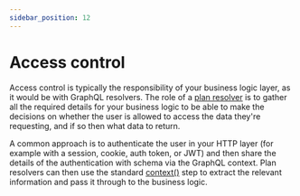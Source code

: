 ```yaml
---
sidebar_position: 12
---
```


# Access control

Access control is typically the responsibility of your business logic layer, as
it would be with GraphQL resolvers. The role of a [plan resolver][] is to gather
all the required details for your business logic to be able to make the
decisions on whether the user is allowed to access the data they're requesting,
and if so then what data to return.

A common approach is to authenticate the user in your HTTP layer (for example
with a session, cookie, auth token, or JWT) and then share the details of the
authentication with schema via the GraphQL context. Plan resolvers can then use
the standard [context()][context] step to extract the relevant information and
pass it through to the business logic.

[plan resolver]: ./plan-resolvers/index.mdx
[context]: ./step-library/standard-steps/context
